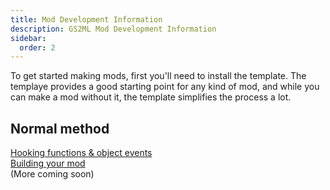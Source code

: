 ```yaml
---
title: Mod Development Information
description: GS2ML Mod Development Information
sidebar:
  order: 2
---
```


To get started making mods, first you'll need to install the template. The templaye provides a good starting point for any kind of mod, and while you can make a mod without it, the template simplifies the process a lot. 


<LinkCard
	title="Mod Template Setup"
	description="Here's the instructions to set up the mod template, including the EASY MODE template."
	href="/GS2ML/guides/mod-development/template-setup"
/>

## Normal method
[Hooking functions & object events](/GS2ML/guides/mod-development/hooking)  
[Building your mod](/GS2ML/guides/mod-development/building-a-mod)  
(More coming soon)


